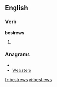 ==English==

===Verb===
'''bestrews'''

# {{third-person singular of|[[bestrew]]}}

===Anagrams===
* {{alphagram|beersstw}}
* [[Websters#English|Websters]]


[[fr:bestrews]]
[[vi:bestrews]]
